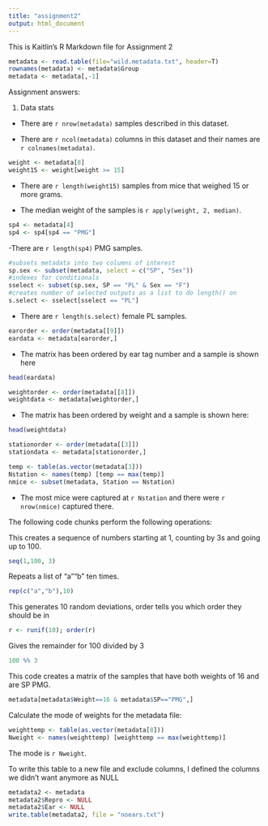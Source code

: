 ```yaml
---
title: "assignment2"
output: html_document
---
```




This is Kaitlin's R Markdown file for Assignment 2

```r
metadata <- read.table(file="wild.metadata.txt", header=T)
rownames(metadata) <- metadata$Group
metadata <- metadata[,-1]
```

Assignment answers:

1. Data stats

- There are `r nrow(metadata)` samples described in this dataset.

- There are `r ncol(metadata)` columns in this dataset and their names are `r colnames(metadata)`.

```r
weight <- metadata[8]
weight15 <- weight[weight >= 15]
```

- There are `r length(weight15)` samples from mice that weighed 15 or more grams. 

- The median weight of the samples is `r apply(weight, 2, median)`. 

```r
sp4 <- metadata[4]
sp4 <- sp4[sp4 == "PMG"]
```

-There are `r length(sp4)` PMG samples. 

```r
#subsets metadata into two columns of interest
sp.sex <- subset(metadata, select = c("SP", "Sex"))
#indexes for conditionals
sselect <- subset(sp.sex, SP == "PL" & Sex == "F")
#creates number of selected outputs as a list to do length() on
s.select <- sselect[sselect == "PL"]
```

- There are `r length(s.select)` female PL samples.

```r
earorder <- order(metadata[[9]])
eardata <- metadata[earorder,]

```

- The matrix has been ordered by ear tag number and a sample is shown here 

```r
head(eardata)
```

```r
weightorder <- order(metadata[[8]])
weightdata <- metadata[weightorder,]

```

- The matrix has been ordered by weight and a sample is shown here:
```r
head(weightdata)
```

```r
stationorder <- order(metadata[[3]])
stationdata <- metadata[stationorder,]

temp <- table(as.vector(metadata[3]))
Nstation <- names(temp) [temp == max(temp)]
nmice <- subset(metadata, Station == Nstation)

```

- The most mice were captured at `r Nstation` and there were `r nrow(nmice)` captured there. 

The following code chunks perform the following operations:

This creates a sequence of numbers starting at 1, counting by 3s and going up to 100. 
```r
seq(1,100, 3)
```

Repeats a list of "a""b" ten times.
```r
rep(c("a","b"),10)
```

This generates 10 random deviations, order tells you which order they should be in 
```r
r <- runif(10); order(r)
```

Gives the remainder for 100 divided by 3
```r
100 %% 3
```

This code creates a matrix of the samples that have both weights of 16 and are SP PMG. 
```r
metadata[metadata$Weight==16 & metadata$SP=="PMG",]
```

Calculate the mode of weights for the metadata file:

```r
weighttemp <- table(as.vector(metadata[8]))
Nweight <- names(weighttemp) [weighttemp == max(weighttemp)]
```
 The mode is `r Nweight`. 

To write this table to a new file and exclude columns, I defined the columns we didn't want anymore as NULL

```r
metadata2 <- metadata 
metadata2$Repro <- NULL
metadata2$Ear <- NULL
write.table(metadata2, file = "noears.txt")
``` 





